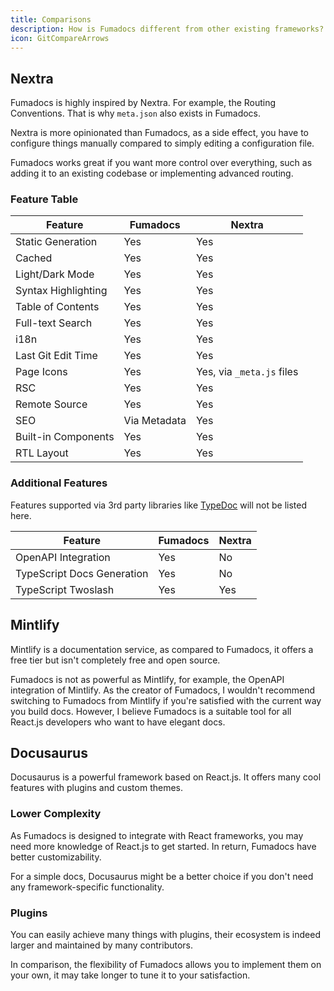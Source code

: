 ```yaml
---
title: Comparisons
description: How is Fumadocs different from other existing frameworks?
icon: GitCompareArrows
---
```


## Nextra

Fumadocs is highly inspired by Nextra. For example, the Routing Conventions. That is why
`meta.json` also exists in Fumadocs.

Nextra is more opinionated than Fumadocs, as a side effect, you have to
configure things manually compared to simply editing a configuration file.

Fumadocs works great if you want more control over everything, such as
adding it to an existing codebase or implementing advanced routing.

### Feature Table

| Feature             | Fumadocs     | Nextra                    |
| ------------------- | ------------ | ------------------------- |
| Static Generation   | Yes          | Yes                       |
| Cached              | Yes          | Yes                       |
| Light/Dark Mode     | Yes          | Yes                       |
| Syntax Highlighting | Yes          | Yes                       |
| Table of Contents   | Yes          | Yes                       |
| Full-text Search    | Yes          | Yes                       |
| i18n                | Yes          | Yes                       |
| Last Git Edit Time  | Yes          | Yes                       |
| Page Icons          | Yes          | Yes, via `_meta.js` files |
| RSC                 | Yes          | Yes                       |
| Remote Source       | Yes          | Yes                       |
| SEO                 | Via Metadata | Yes                       |
| Built-in Components | Yes          | Yes                       |
| RTL Layout          | Yes          | Yes                       |

### Additional Features

Features supported via 3rd party libraries like [TypeDoc](https://typedoc.org) will not be listed here.

| Feature                    | Fumadocs | Nextra |
| -------------------------- | -------- | ------ |
| OpenAPI Integration        | Yes      | No     |
| TypeScript Docs Generation | Yes      | No     |
| TypeScript Twoslash        | Yes      | Yes    |

## Mintlify

Mintlify is a documentation service, as compared to Fumadocs, it offers a free tier but isn't completely free and open source.

Fumadocs is not as powerful as Mintlify, for example, the OpenAPI integration of Mintlify.
As the creator of Fumadocs, I wouldn't recommend switching to Fumadocs from Mintlify if you're satisfied with the current way you build docs.
However, I believe Fumadocs is a suitable tool for all React.js developers who want to have elegant docs.

## Docusaurus

Docusaurus is a powerful framework based on React.js. It offers many cool
features with plugins and custom themes.

### Lower Complexity

As Fumadocs is designed to integrate with React frameworks, you may need more knowledge of React.js to get started.
In return, Fumadocs have better customizability.

For a simple docs, Docusaurus might be a better choice if you don't need any framework-specific functionality.

### Plugins

You can easily achieve many things with plugins, their ecosystem is indeed larger and maintained by many contributors.

In comparison, the flexibility of Fumadocs allows you to implement them on your own, it may take longer to tune it to your satisfaction.

